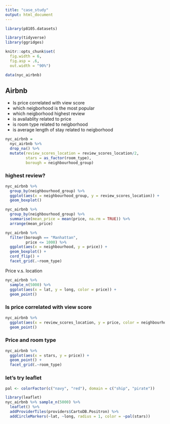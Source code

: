```yaml
---
title: "case_study"
output: html_document
---
```


```r
library(p8105.datasets)

library(tidyverse)
library(ggridges)

knitr::opts_chunk$set(
  fig.width = 6,
  fig.asp = .6,
  out.width = "90%")
```

```r
data(nyc_airbnb)
```

## Airbnb

* Is price correlated with view score
* which neigborhood is the most popular
* which neigborhood highest review
* is availablity related to price
* is room type related to neigborhood
* is average length of stay related to neigborhood


```r
nyc_airbnb =
  nyc_airbnb %>%
  drop_na() %>%
  mutate(review_scores_location = review_scores_location/2,
         stars = as_factor(room_type),
         borough = neighbourhood_group)
```

### highest review?
```r
nyc_airbnb %>%
  group_by(neighbourhood_group) %>%
  ggplot(aes(x = neighbourhood_group, y = review_scores_location)) +
  geom_boxplot()

nyc_airbnb %>%
  group_by(neighbourhood_group) %>%
  summarise(mean_price = mean(price, na.rm = TRUE)) %>%
  arrange(mean_price)

nyc_airbnb %>%
  filter(borough == "Manhattan",
         price <= 1000) %>%
  ggplot(aes(x = neighbourhood, y = price)) +
  geom_boxplot() +
  cord_flip() +
  facet_grid(.~room_type)
```

Price v.s. location
```r
nyc_airbnb %>%
  sample_n(5000) %>%
  ggplot(aes(x = lat, y = long, color = price)) +
  geom_point()
```

### Is price correlated with view score

```r
nyc_airbnb %>%
  ggplot(aes(x = review_scores_location, y = price, color = neighbourhood_group)) +
  geom_point()


```

### Price and room type

```r
nyc_airbnb %>%
  ggplot(aes(x = stars, y = price)) +
  geom_point() +
  facet_grid(.~room_type)
```

### let's try leaflet

```r
pal <- colorFactor(c("navy", "red"), domain = c("ship", "pirate"))

library(leaflet)
nyc_airbnb %>% sample_n(5000) %>%
  leaflet() %>% 
  addProviderTiles(providers$CartoDB.Positron) %>%
  addCircleMarkers(~lat, ~long, radius = 1, color = ~pal(stars))
```






